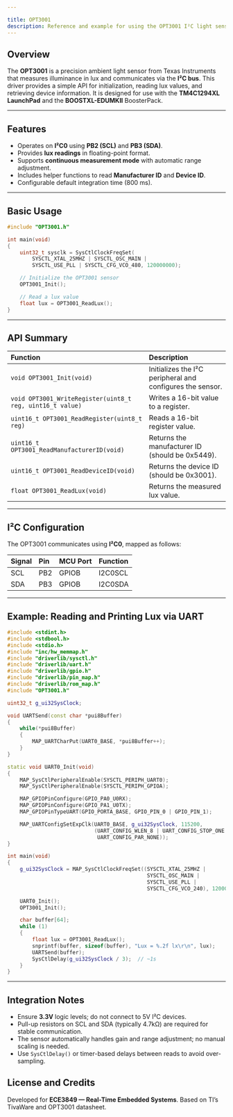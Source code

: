 ```yaml
---

title: OPT3001 
description: Reference and example for using the OPT3001 I²C light sensor with TM4C1294XL.
---
```



## Overview

The **OPT3001** is a precision ambient light sensor from Texas Instruments that measures illuminance in lux and communicates via the **I²C bus**. This driver provides a simple API for initialization, reading lux values, and retrieving device information. It is designed for use with the **TM4C1294XL LaunchPad** and the **BOOSTXL-EDUMKII** BoosterPack.

<Badge text="I²C0 PB2/PB3" variant="note" /> <Badge text="Continuous conversion mode" variant="success" />

---

## Features

* Operates on **I²C0** using **PB2 (SCL)** and **PB3 (SDA)**.
* Provides **lux readings** in floating-point format.
* Supports **continuous measurement mode** with automatic range adjustment.
* Includes helper functions to read **Manufacturer ID** and **Device ID**.
* Configurable default integration time (800 ms).

---

## Basic Usage

```cpp
#include "OPT3001.h"

int main(void)
{
    uint32_t sysclk = SysCtlClockFreqSet(
        SYSCTL_XTAL_25MHZ | SYSCTL_OSC_MAIN |
        SYSCTL_USE_PLL | SYSCTL_CFG_VCO_480, 120000000);

    // Initialize the OPT3001 sensor
    OPT3001_Init();

    // Read a lux value
    float lux = OPT3001_ReadLux();
}
```

---

## API Summary

| Function                                                  | Description                                               |
| :-------------------------------------------------------- | :-------------------------------------------------------- |
| `void OPT3001_Init(void)`                                 | Initializes the I²C peripheral and configures the sensor. |
| `void OPT3001_WriteRegister(uint8_t reg, uint16_t value)` | Writes a 16-bit value to a register.                      |
| `uint16_t OPT3001_ReadRegister(uint8_t reg)`              | Reads a 16-bit register value.                            |
| `uint16_t OPT3001_ReadManufacturerID(void)`               | Returns the manufacturer ID (should be 0x5449).           |
| `uint16_t OPT3001_ReadDeviceID(void)`                     | Returns the device ID (should be 0x3001).                 |
| `float OPT3001_ReadLux(void)`                             | Returns the measured lux value.                           |

---

## I²C Configuration

The OPT3001 communicates using **I²C0**, mapped as follows:

| Signal | Pin | MCU Port | Function |
| :----- | :-- | :------- | :------- |
| SCL    | PB2 | GPIOB    | I2C0SCL  |
| SDA    | PB3 | GPIOB    | I2C0SDA  |

---

## Example: Reading and Printing Lux via UART

```cpp
#include <stdint.h>
#include <stdbool.h>
#include <stdio.h>
#include "inc/hw_memmap.h"
#include "driverlib/sysctl.h"
#include "driverlib/uart.h"
#include "driverlib/gpio.h"
#include "driverlib/pin_map.h"
#include "driverlib/rom_map.h"
#include "OPT3001.h"

uint32_t g_ui32SysClock;

void UARTSend(const char *pui8Buffer)
{
    while(*pui8Buffer)
    {
        MAP_UARTCharPut(UART0_BASE, *pui8Buffer++);
    }
}

static void UART0_Init(void)
{
    MAP_SysCtlPeripheralEnable(SYSCTL_PERIPH_UART0);
    MAP_SysCtlPeripheralEnable(SYSCTL_PERIPH_GPIOA);

    MAP_GPIOPinConfigure(GPIO_PA0_U0RX);
    MAP_GPIOPinConfigure(GPIO_PA1_U0TX);
    MAP_GPIOPinTypeUART(GPIO_PORTA_BASE, GPIO_PIN_0 | GPIO_PIN_1);

    MAP_UARTConfigSetExpClk(UART0_BASE, g_ui32SysClock, 115200,
                            (UART_CONFIG_WLEN_8 | UART_CONFIG_STOP_ONE |
                             UART_CONFIG_PAR_NONE));
}

int main(void)
{
    g_ui32SysClock = MAP_SysCtlClockFreqSet((SYSCTL_XTAL_25MHZ |
                                             SYSCTL_OSC_MAIN |
                                             SYSCTL_USE_PLL |
                                             SYSCTL_CFG_VCO_240), 120000000);

    UART0_Init();
    OPT3001_Init();

    char buffer[64];
    while (1)
    {
        float lux = OPT3001_ReadLux();
        snprintf(buffer, sizeof(buffer), "Lux = %.2f lx\r\n", lux);
        UARTSend(buffer);
        SysCtlDelay(g_ui32SysClock / 3);  // ~1s
    }
}
```
---

## Integration Notes

* Ensure **3.3V** logic levels; do not connect to 5V I²C devices.
* Pull-up resistors on SCL and SDA (typically 4.7kΩ) are required for stable communication.
* The sensor automatically handles gain and range adjustment; no manual scaling is needed.
* Use `SysCtlDelay()` or timer-based delays between reads to avoid over-sampling.

## License and Credits

Developed for **ECE3849 — Real-Time Embedded Systems**. Based on TI’s TivaWare and OPT3001 datasheet.

<Badge text="Author: Edwin R." variant="note" /> <Badge text="Version 1.0" variant="success" />
